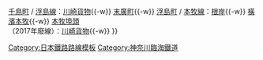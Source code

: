 {{鐵道路線
| 模板名稱 = 神奈川臨海鐵道
| 名稱 = [[神奈川臨海鐵道]]（全為{{link-ja|貨物線|貨物線}}）
| 代表色 = #0066CC
| 背景色 = #ffffff
| 車站列表 = [[千鳥線]]：[[川崎貨物站|川崎貨物]]{{-w}} [[千鳥町站 (神奈川縣)|千鳥町]] / [[浮島線]]：[[川崎貨物站|川崎貨物]]{{-w}} [[末廣町站 (神奈川縣)|末廣町]]{{-w}} [[浮島町站|浮島町]] / [[本牧線]]：[[根岸站 (神奈川縣)|根岸]]{{-w}} [[橫濱本牧站|橫濱本牧]]{{-w}} [[本牧埠頭站|本牧埠頭]]<br />{{link-ja|水江線|神奈川臨海鉄道水江線}}（2017年廢線）：[[川崎貨物站|川崎貨物]]{{-w}} {{link-ja|水江町站|水江町駅|水江町}}
}}<noinclude>
[[Category:日本鐵路路線模板]]
[[Category:神奈川臨海鐵道]]
</noinclude>